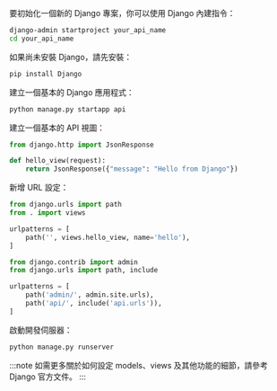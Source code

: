 要初始化一個新的 Django 專案，你可以使用 Django 內建指令：

```bash
django-admin startproject your_api_name
cd your_api_name
```

如果尚未安裝 Django，請先安裝：

```bash
pip install Django
```

建立一個基本的 Django 應用程式：

```bash
python manage.py startapp api
```

建立一個基本的 API 視圖：

```py title="api/views.py"
from django.http import JsonResponse

def hello_view(request):
    return JsonResponse({"message": "Hello from Django"})
```

新增 URL 設定：

```py title="api/urls.py"
from django.urls import path
from . import views

urlpatterns = [
    path('', views.hello_view, name='hello'),
]
```

```py title="your_api_name/urls.py"
from django.contrib import admin
from django.urls import path, include

urlpatterns = [
    path('admin/', admin.site.urls),
    path('api/', include('api.urls')),
]
```

啟動開發伺服器：

```bash
python manage.py runserver
```

:::note
如需更多關於如何設定 models、views 及其他功能的細節，請參考 Django 官方文件。
:::
